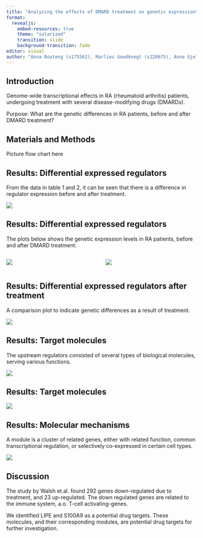 ```yaml
---
title: "Analyzing the effects of DMARD treatment on genetic expression"
format:
  revealjs:
    embed-resources: true
    theme: "solarized"
    transition: slide
    background-transition: fade
editor: visual
author: "Anna Boateng (s175562), Marlies Goedknegt (s220675), Anne Gjelstrup (s194530), Katja Jagd (s185395), Olivia Ronnenberg (s183359)"
---
```


## Introduction

Genome-wide transcriptional effects in RA (rheumatoid arthritis) patients, undergoing treatment with several disease-modifying drugs (DMARDs).

Purpose:
What are the genetic differences in RA patients, before and after DMARD treatment?

## Materials and Methods

Picture flow chart here

## Results: Differential expressed regulators

From the data in table 1 and 2, it can be seen that there is a difference in regulator expression before and after treatment.

![](images/04_box_plot-01.png){fig-align="center"}

## Results: Differential expressed regulators

The plots below shows the genetic expression levels in RA patients, before and after DMARD treatment.

:::: {.columns}

::: {.column width="50%"}
![](images/05_expr_plot_before-03.png){fig-align="center"}
:::

::: {.column width="50%"}
![](images/05_expr_plot_after-02.png){fig-align="center"}
:::

::::

## Results: Differential expressed regulators after treatment

A comparison plot to indicate genetic differences as a result of treatment.

![](images/05_comparison_plot-01.png){fig-align="center"}

## Results: Target molecules

The upstream regulators consisted of several types of biological molecules, serving various functions.

![](images/04_pie_chart.png){fig-align="center"}

## Results: Target molecules

![](images/06_targets_plot-03.png){fig-align="center"}

## Results: Molecular mechanisms

A module is a cluster of related genes, either with related function, common transcriptional regulation, or selectively co-expressed in certain cell types.

![](images/06_modules_plot-02.png){fig-align="center"}

## Discussion

The study by Walsh et.al. found 292 genes down-regulated due to treatment, and 23 up-regulated. The down regulated genes are related to the immune system, a.o. T-cell activating-genes.

We identified LIPE and S100A9 as a potential drug targets. These molecules, and their corresponding modules, are potential drug targets for further investigation.
